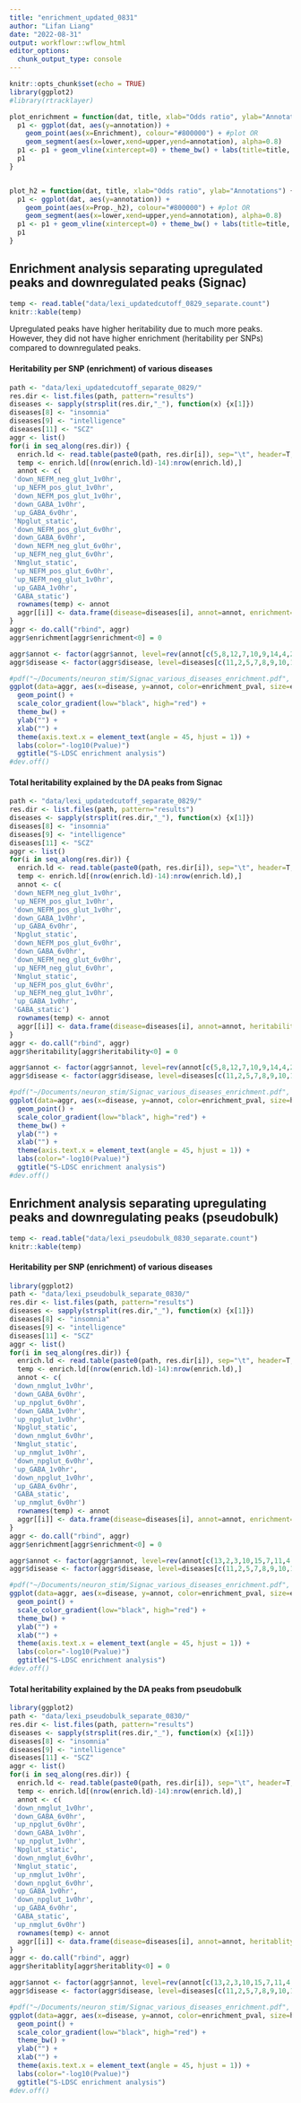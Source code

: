 ```yaml
---
title: "enrichment_updated_0831"
author: "Lifan Liang"
date: "2022-08-31"
output: workflowr::wflow_html
editor_options:
  chunk_output_type: console
---
```


```r
knitr::opts_chunk$set(echo = TRUE)
library(ggplot2)
#library(rtracklayer)

plot_enrichment = function(dat, title, xlab="Odds ratio", ylab="Annotations") {
  p1 <- ggplot(dat, aes(y=annotation)) + 
    geom_point(aes(x=Enrichment), colour="#800000") + #plot OR
    geom_segment(aes(x=lower,xend=upper,yend=annotation), alpha=0.8)
  p1 <- p1 + geom_vline(xintercept=0) + theme_bw() + labs(title=title, x=xlab, y=ylab)
  p1
}


plot_h2 = function(dat, title, xlab="Odds ratio", ylab="Annotations") {
  p1 <- ggplot(dat, aes(y=annotation)) + 
    geom_point(aes(x=Prop._h2), colour="#800000") + #plot OR
    geom_segment(aes(x=lower,xend=upper,yend=annotation), alpha=0.8)
  p1 <- p1 + geom_vline(xintercept=0) + theme_bw() + labs(title=title, x=xlab, y=ylab)
  p1
}
```

## Enrichment analysis separating upregulated peaks and downregulated peaks (Signac)
```r
temp <- read.table("data/lexi_updatedcutoff_0829_separate.count")
knitr::kable(temp)
```

Upregulated peaks have higher heritability due to much more peaks. However, they did not have higher enrichment (heritability per SNPs) compared to downregulated peaks.

#### Heritability per SNP (enrichment) of various diseases

```r
path <- "data/lexi_updatedcutoff_separate_0829/"
res.dir <- list.files(path, pattern="results")
diseases <- sapply(strsplit(res.dir,"_"), function(x) {x[1]})
diseases[8] <- "insomnia"
diseases[9] <- "intelligence"
diseases[11] <- "SCZ"
aggr <- list()
for(i in seq_along(res.dir)) {
  enrich.ld <- read.table(paste0(path, res.dir[i]), sep="\t", header=T, row.names=1)
  temp <- enrich.ld[(nrow(enrich.ld)-14):nrow(enrich.ld),]
  annot <- c(
 'down_NEFM_neg_glut_1v0hr',
 'up_NEFM_pos_glut_1v0hr',
 'down_NEFM_pos_glut_1v0hr',
 'down_GABA_1v0hr',
 'up_GABA_6v0hr',
 'Npglut_static',
 'down_NEFM_pos_glut_6v0hr',
 'down_GABA_6v0hr',
 'down_NEFM_neg_glut_6v0hr',
 'up_NEFM_neg_glut_6v0hr',
 'Nmglut_static',
 'up_NEFM_pos_glut_6v0hr',
 'up_NEFM_neg_glut_1v0hr',
 'up_GABA_1v0hr',
 'GABA_static')
  rownames(temp) <- annot
  aggr[[i]] <- data.frame(disease=diseases[i], annot=annot, enrichment=temp$Enrichment, enrichment_pval=-log10(temp$Enrichment_p))
}
aggr <- do.call("rbind", aggr)
aggr$enrichment[aggr$enrichment<0] = 0

aggr$annot <- factor(aggr$annot, level=rev(annot[c(5,8,12,7,10,9,14,4,2,3,13,1,15,6,11)]))
aggr$disease <- factor(aggr$disease, level=diseases[c(11,2,5,7,8,9,10,1,6,4,12,3)])

#pdf("~/Documents/neuron_stim/Signac_various_diseases_enrichment.pdf", width = 9, height=5)
ggplot(data=aggr, aes(x=disease, y=annot, color=enrichment_pval, size=enrichment)) + 
  geom_point() +
  scale_color_gradient(low="black", high="red") +
  theme_bw() + 
  ylab("") + 
  xlab("") + 
  theme(axis.text.x = element_text(angle = 45, hjust = 1)) +
  labs(color="-log10(Pvalue)")
  ggtitle("S-LDSC enrichment analysis")
#dev.off()
```

#### Total heritability explained by the DA peaks from Signac
```r
path <- "data/lexi_updatedcutoff_separate_0829/"
res.dir <- list.files(path, pattern="results")
diseases <- sapply(strsplit(res.dir,"_"), function(x) {x[1]})
diseases[8] <- "insomnia"
diseases[9] <- "intelligence"
diseases[11] <- "SCZ"
aggr <- list()
for(i in seq_along(res.dir)) {
  enrich.ld <- read.table(paste0(path, res.dir[i]), sep="\t", header=T, row.names=1)
  temp <- enrich.ld[(nrow(enrich.ld)-14):nrow(enrich.ld),]
  annot <- c(
 'down_NEFM_neg_glut_1v0hr',
 'up_NEFM_pos_glut_1v0hr',
 'down_NEFM_pos_glut_1v0hr',
 'down_GABA_1v0hr',
 'up_GABA_6v0hr',
 'Npglut_static',
 'down_NEFM_pos_glut_6v0hr',
 'down_GABA_6v0hr',
 'down_NEFM_neg_glut_6v0hr',
 'up_NEFM_neg_glut_6v0hr',
 'Nmglut_static',
 'up_NEFM_pos_glut_6v0hr',
 'up_NEFM_neg_glut_1v0hr',
 'up_GABA_1v0hr',
 'GABA_static')
  rownames(temp) <- annot
  aggr[[i]] <- data.frame(disease=diseases[i], annot=annot, heritability=temp$Prop._h2, enrichment_pval=-log10(temp$Enrichment_p))
}
aggr <- do.call("rbind", aggr)
aggr$heritability[aggr$heritability<0] = 0

aggr$annot <- factor(aggr$annot, level=rev(annot[c(5,8,12,7,10,9,14,4,2,3,13,1,15,6,11)]))
aggr$disease <- factor(aggr$disease, level=diseases[c(11,2,5,7,8,9,10,1,6,4,12,3)])

#pdf("~/Documents/neuron_stim/Signac_various_diseases_enrichment.pdf", width = 9, height=5)
ggplot(data=aggr, aes(x=disease, y=annot, color=enrichment_pval, size=heritability)) + 
  geom_point() +
  scale_color_gradient(low="black", high="red") +
  theme_bw() + 
  ylab("") + 
  xlab("") + 
  theme(axis.text.x = element_text(angle = 45, hjust = 1)) +
  labs(color="-log10(Pvalue)")
  ggtitle("S-LDSC enrichment analysis")
#dev.off()
```

## Enrichment analysis separating upregulating peaks and downregulating peaks (pseudobulk)
```r
temp <- read.table("data/lexi_pseudobulk_0830_separate.count")
knitr::kable(temp)
```

#### Heritability per SNP (enrichment) of various diseases
```r
library(ggplot2)
path <- "data/lexi_pseudobulk_separate_0830/"
res.dir <- list.files(path, pattern="results")
diseases <- sapply(strsplit(res.dir,"_"), function(x) {x[1]})
diseases[8] <- "insomnia"
diseases[9] <- "intelligence"
diseases[11] <- "SCZ"
aggr <- list()
for(i in seq_along(res.dir)) {
  enrich.ld <- read.table(paste0(path, res.dir[i]), sep="\t", header=T, row.names=1)
  temp <- enrich.ld[(nrow(enrich.ld)-14):nrow(enrich.ld),]
  annot <- c(
 'down_nmglut_1v0hr',
 'down_GABA_6v0hr',
 'up_npglut_6v0hr',
 'down_GABA_1v0hr',
 'up_npglut_1v0hr',
 'Npglut_static',
 'down_nmglut_6v0hr',
 'Nmglut_static',
 'up_nmglut_1v0hr',
 'down_npglut_6v0hr',
 'up_GABA_1v0hr',
 'down_npglut_1v0hr',
 'up_GABA_6v0hr',
 'GABA_static',
 'up_nmglut_6v0hr')
  rownames(temp) <- annot
  aggr[[i]] <- data.frame(disease=diseases[i], annot=annot, enrichment=temp$Enrichment, enrichment_pval=-log10(temp$Enrichment_p))
}
aggr <- do.call("rbind", aggr)
aggr$enrichment[aggr$enrichment<0] = 0

aggr$annot <- factor(aggr$annot, level=rev(annot[c(13,2,3,10,15,7,11,4,5,12,9,1,14,6,8)]))
aggr$disease <- factor(aggr$disease, level=diseases[c(11,2,5,7,8,9,10,1,6,4,12,3)])

#pdf("~/Documents/neuron_stim/Signac_various_diseases_enrichment.pdf", width = 9, height=5)
ggplot(data=aggr, aes(x=disease, y=annot, color=enrichment_pval, size=enrichment)) + 
  geom_point() +
  scale_color_gradient(low="black", high="red") +
  theme_bw() + 
  ylab("") + 
  xlab("") + 
  theme(axis.text.x = element_text(angle = 45, hjust = 1)) +
  labs(color="-log10(Pvalue)")
  ggtitle("S-LDSC enrichment analysis")
#dev.off()
```

#### Total heritability explained by the DA peaks from pseudobulk
```r
library(ggplot2)
path <- "data/lexi_pseudobulk_separate_0830/"
res.dir <- list.files(path, pattern="results")
diseases <- sapply(strsplit(res.dir,"_"), function(x) {x[1]})
diseases[8] <- "insomnia"
diseases[9] <- "intelligence"
diseases[11] <- "SCZ"
aggr <- list()
for(i in seq_along(res.dir)) {
  enrich.ld <- read.table(paste0(path, res.dir[i]), sep="\t", header=T, row.names=1)
  temp <- enrich.ld[(nrow(enrich.ld)-14):nrow(enrich.ld),]
  annot <- c(
 'down_nmglut_1v0hr',
 'down_GABA_6v0hr',
 'up_npglut_6v0hr',
 'down_GABA_1v0hr',
 'up_npglut_1v0hr',
 'Npglut_static',
 'down_nmglut_6v0hr',
 'Nmglut_static',
 'up_nmglut_1v0hr',
 'down_npglut_6v0hr',
 'up_GABA_1v0hr',
 'down_npglut_1v0hr',
 'up_GABA_6v0hr',
 'GABA_static',
 'up_nmglut_6v0hr')
  rownames(temp) <- annot
  aggr[[i]] <- data.frame(disease=diseases[i], annot=annot, heritablity=temp$Prop._h2, enrichment_pval=-log10(temp$Enrichment_p))
}
aggr <- do.call("rbind", aggr)
aggr$heritablity[aggr$heritablity<0] = 0

aggr$annot <- factor(aggr$annot, level=rev(annot[c(13,2,3,10,15,7,11,4,5,12,9,1,14,6,8)]))
aggr$disease <- factor(aggr$disease, level=diseases[c(11,2,5,7,8,9,10,1,6,4,12,3)])

#pdf("~/Documents/neuron_stim/Signac_various_diseases_enrichment.pdf", width = 9, height=5)
ggplot(data=aggr, aes(x=disease, y=annot, color=enrichment_pval, size=heritablity)) + 
  geom_point() +
  scale_color_gradient(low="black", high="red") +
  theme_bw() + 
  ylab("") + 
  xlab("") + 
  theme(axis.text.x = element_text(angle = 45, hjust = 1)) +
  labs(color="-log10(Pvalue)")
  ggtitle("S-LDSC enrichment analysis")
#dev.off()
```
